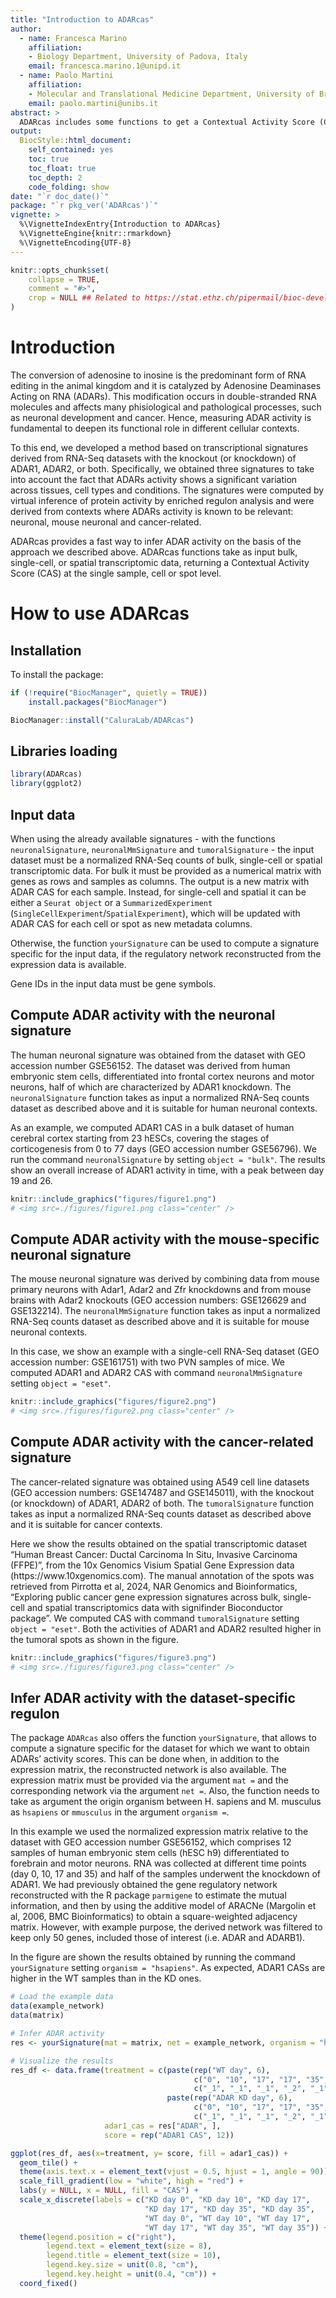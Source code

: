 ```yaml
---
title: "Introduction to ADARcas"
author: 
  - name: Francesca Marino
    affiliation:
    - Biology Department, University of Padova, Italy
    email: francesca.marino.1@unipd.it
  - name: Paolo Martini
    affiliation:
    - Molecular and Translational Medicine Department, University of Brescia, Italy
    email: paolo.martini@unibs.it
abstract: > 
  ADARcas includes some functions to get a Contextual Activity Score (CAS) of ADAR proteins. This can be done with just a normalized count expression matrix by using the already available signatures, specific for different biological contexts. Otherwise, if the reconstructed regulatory network of your dataset is available, you can compute your own regulon and use it to infer the protein activity.
output: 
  BiocStyle::html_document:
    self_contained: yes
    toc: true
    toc_float: true
    toc_depth: 2
    code_folding: show
date: "`r doc_date()`"
package: "`r pkg_ver('ADARcas')`"
vignette: >
  %\VignetteIndexEntry{Introduction to ADARcas}
  %\VignetteEngine{knitr::rmarkdown}
  %\VignetteEncoding{UTF-8}  
---
```


```r
knitr::opts_chunk$set(
    collapse = TRUE,
    comment = "#>",
    crop = NULL ## Related to https://stat.ethz.ch/pipermail/bioc-devel/2020-April/016656.html
)
```


# Introduction

The conversion of adenosine to inosine is the predominant form of RNA editing in the animal kingdom and it is catalyzed by Adenosine Deaminases Acting on RNA (ADARs). This modification occurs in double-stranded RNA molecules and affects many phisiological and pathological processes, such as neuronal development and cancer. Hence, measuring ADAR activity is fundamental to deepen its functional role in different cellular contexts.

To this end, we developed a method based on transcriptional signatures derived from RNA-Seq datasets with the knockout (or knockdown) of ADAR1, ADAR2, or both. 
Specifically, we obtained three signatures to take into account the fact that ADARs activity shows a significant variation across tissues, cell types and conditions. The signatures were computed by virtual inference of protein activity by enriched regulon analysis and were derived from contexts where ADARs activity is known to be relevant: neuronal, mouse neuronal and cancer-related.

ADARcas provides a fast way to infer ADAR activity on the basis of the approach we described above. ADARcas functions take as input bulk, single-cell, or spatial transcriptomic data, returning a Contextual Activity Score (CAS) at the single sample, cell or spot level. 


# How to use ADARcas

## Installation

To install the package:

```r
if (!require("BiocManager", quietly = TRUE))
    install.packages("BiocManager")

BiocManager::install("CaluraLab/ADARcas") 
```

## Libraries loading

```r
library(ADARcas)
library(ggplot2)
```

## Input data

When using the already available signatures - with the functions `neuronalSignature`, `neuronalMmSignature` and `tumoralSignature` - the input dataset must be a normalized RNA-Seq counts of bulk, single-cell or spatial transcriptomic data.
For bulk it must be provided as a numerical matrix with genes as rows and samples as columns. The output is a new matrix with ADAR CAS for each sample. Instead, for single-cell and spatial it can be either a `Seurat object` or a `SummarizedExperiment` (`SingleCellExperiment`/`SpatialExperiment`), which will be updated with ADAR CAS for each cell or spot as new metadata columns.

Otherwise, the function `yourSignature` can be used to compute a signature specific for the input data, if the regulatory network reconstructed from the expression data is available.

Gene IDs in the input data must be gene symbols. 

## Compute ADAR activity with the neuronal signature

The human neuronal signature was obtained from the dataset with GEO accession number GSE56152. The dataset was derived from human embryonic stem cells, differentiated into frontal cortex neurons and motor neurons, half of which are characterized by ADAR1 knockdown.
The `neuronalSignature` function takes as input a normalized RNA-Seq counts dataset as described above and it is suitable for human neuronal contexts.

As an example, we computed ADAR1 CAS in a bulk dataset of human cerebral cortex starting from 23 hESCs, covering the stages of corticogenesis from 0 to 77 days (GEO accession number GSE56796). We run the command `neuronalSignature` by setting `object = "bulk"`. The results show an overall increase of ADAR1 activity in time, with a peak between day 19 and 26.

```r
knitr::include_graphics("figures/figure1.png")
# <img src=./figures/figure1.png class="center" />
```

## Compute ADAR activity with the mouse-specific neuronal signature

The mouse neuronal signature was derived by combining data from mouse primary neurons with Adar1, Adar2 and Zfr knockdowns and from mouse brains with Adar2 knockouts (GEO accession numbers: GSE126629 and GSE132214). The `neuronalMmSignature` function takes as input a normalized RNA-Seq counts dataset as described above and it is suitable for mouse neuronal contexts.

In this case, we show an example with a single-cell RNA-Seq dataset (GEO accession number: GSE161751) with two PVN samples of mice. We computed ADAR1 and ADAR2 CAS with command `neuronalMmSignature` setting `object = "eset"`. 

```r
knitr::include_graphics("figures/figure2.png")
# <img src=./figures/figure2.png class="center" />
```

## Compute ADAR activity with the cancer-related signature

The cancer-related signature was obtained using A549 cell line datasets (GEO accession numbers: GSE147487 and GSE145011), with the knockout (or knockdown) of ADAR1, ADAR2 of both.
The `tumoralSignature` function takes as input a normalized RNA-Seq counts dataset as described above and it is suitable for cancer contexts.

Here we show the results obtained on the spatial transcriptomic dataset “Human Breast Cancer: Ductal Carcinoma In Situ, Invasive Carcinoma (FFPE)”, from the 10x Genomics Visium Spatial Gene Expression data (https://www.10xgenomics.com). The manual annotation of the spots was retrieved from Pirrotta et al, 2024, NAR Genomics and Bioinformatics, "Exploring public cancer gene expression signatures across bulk, single-cell and spatial transcriptomics data with signifinder Bioconductor package". We computed CAS with command `tumoralSignature` setting `object = "eset"`. Both the activities of ADAR1 and ADAR2 resulted higher in the tumoral spots as shown in the figure.

```r
knitr::include_graphics("figures/figure3.png")
# <img src=./figures/figure3.png class="center" />
```

## Infer ADAR activity with the dataset-specific regulon

The package `ADARcas` also offers the function `yourSignature`, that allows to compute a signature specific for the dataset for which we want to obtain ADARs' activity scores. This can be done when, in addition to the expression matrix, the reconstructed network is also available. The expression matrix must be provided via the argument `mat =` and the corresponding network via the argument `net =`. Also, the function needs to take as argument the origin organism between H. sapiens and M. musculus as `hsapiens` or `mmusculus` in the argument `organism =`.

In this example we used the normalized expression matrix relative to the dataset with GEO accession number GSE56152, which comprises 12 samples of human embryonic stem cells (hESC h9) differentiated to forebrain and motor neurons. RNA was collected at different time points (day 0, 10, 17 and 35) and half of the samples underwent the knockdown of ADAR1. We had previously obtained the gene regulatory network reconstructed with the R package `parmigene` to estimate the mutual information, and then by using the additive model of ARACNe (Margolin et al, 2006, BMC Bioinformatics) to obtain a square-weighted adjacency matrix. However, with example purpose, the derived network was filtered to keep only 50 genes, included those of interest (i.e. ADAR and ADARB1). 

In the figure are shown the results obtained by running the command `yourSignature` setting `organism = "hsapiens"`. As expected, ADAR1 CASs are higher in the WT samples than in the KD ones. 

```r
# Load the example data
data(example_network)
data(matrix)

# Infer ADAR activity
res <- yourSignature(mat = matrix, net = example_network, organism = "hsapiens")

# Visualize the results
res_df <- data.frame(treatment = c(paste(rep("WT day", 6), 
                                         c("0", "10", "17", "17", "35", "35"),
                                         c("_1", "_1", "_1", "_2", "_1", "_2")), 
                                   paste(rep("ADAR KD day", 6), 
                                         c("0", "10", "17", "17", "35", "35"),
                                         c("_1", "_1", "_1", "_2", "_1", "_2"))),
                     adar1_cas = res["ADAR", ],
                     score = rep("ADAR1 CAS", 12))

ggplot(res_df, aes(x=treatment, y= score, fill = adar1_cas)) +
  geom_tile() +
  theme(axis.text.x = element_text(vjust = 0.5, hjust = 1, angle = 90)) +
  scale_fill_gradient(low = "white", high = "red") +
  labs(y = NULL, x = NULL, fill = "CAS") +
  scale_x_discrete(labels = c("KD day 0", "KD day 10", "KD day 17", 
                              "KD day 17", "KD day 35", "KD day 35",
                              "WT day 0", "WT day 10", "WT day 17", 
                              "WT day 17", "WT day 35", "WT day 35")) +
  theme(legend.position = c("right"),
        legend.text = element_text(size = 8), 
        legend.title = element_text(size = 10),
        legend.key.size = unit(0.8, "cm"), 
        legend.key.height = unit(0.4, "cm")) +
  coord_fixed()
```
